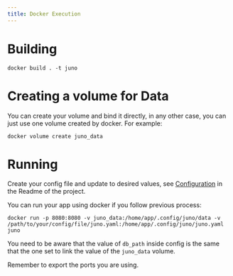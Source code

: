 ```yaml
---
title: Docker Execution
---
```


# Building

```
docker build . -t juno
```

# Creating a volume for Data

You can create your volume and bind it directly, in any other case, you can just use one volume created by docker. For
example:

```
docker volume create juno_data
```

# Running

Create your config file and update to desired values, see [Configuration](https://github.com/NethermindEth/juno#configuration)
in the Readme of the project.

You can run your app using docker if you follow previous process:

```
docker run -p 8080:8080 -v juno_data:/home/app/.config/juno/data -v /path/to/your/config/file/juno.yaml:/home/app/.config/juno/juno.yaml juno
```

You need to be aware that the value of `db_path` inside config is the same that the one set to link the value of the
`juno_data` volume.

Remember to export the ports you are using.